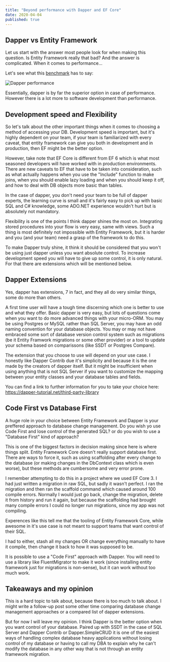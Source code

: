 ```yaml
---
title: "Beyond performance with Dapper and EF Core"
date: 2020-04-04
published: true
---
```


<div>

## Dapper vs Entity Framework

Let us start with the answer most people look for when making this question. Is Entity Framework really that bad? And the answer is complicated. When it comes to performance... 

Let's see what this <a href="https://exceptionnotfound.net/dapper-vs-entity-framework-core-query-performance-benchmarking-2019/">benchmark</a> has to say:

![Dapper performance](./dapper-vs-ef-core-performance.PNG)


Essentially, dapper is by far the superior option in case of performance. However there is a lot more to software development than performance.

## Development speed and Flexibility

So let's talk about the other important things when it comes to choosing a method of accessing your DB. Development speed is important, but it's highly dependent on your team, if your team is familiarized with every caveat, that entity framework can give you both in development and in production, then EF might be the better option. 

However, take note that EF Core is different from EF 6 which is what most seasoned developers will have worked with in production environments. There are new caveats to EF that have to be taken into consideration, such as what actually happens when you use the "Include" function to make joins, when you should enable lazy loading and when you should keep it off, and how to deal with DB objects more basic than tables.

In the case of dapper, you don't need your team to be full of dapper experts, the learning curve is small and it's fairly easy to pick up with basic SQL and C# knowledge, some ADO.NET experience wouldn't hurt but is absolutely not mandatory.

Flexibility is one of the points I think dapper shines the most on. Integrating stored procedures into your flow is very easy, same with views. Such a thing is most definitely not impossible with Entity Framework, but it is harder and you (and your team) need a grasp of the framework to do this.

To make Dapper truly shine, it think it should be considered that you won't be using just dapper unless you want absolute control. To increase development speed you will have to give up some control, it is only natural. For that there are extensions which will be mentioned below.

## Dapper Extensions

Yes, dapper has extensions, 7 in fact, and they all do very similar things, some do more than others.

A first time user will have a tough time discerning which one is better to use and what they offer. Basic dapper is very easy, but lots of questions come when you want to do more advanced things with your micro-ORM. You may be using Postgres or MySQL rather than SQL Server, you may have an odd naming convention for your database objects. You may or may not have embraced some sort of database version control system such as migrations (be it Entity Framwork migrations or some other provider) or a tool to update your schema based on comparissons (like SSDT or Postgres Compare).

The extension that you choose to use will depend on your use case. I honestly like Dapper Contrib due it's simplicity and because it is the one made by the creators of dapper itself. But it might be insufficient when using anything that is not SQL Server if you want to customize the mapping between your entity classes and your database tables and fields.

You can find a link to further information for you to take your choice here: <a href="https://dapper-tutorial.net/third-party-library">https://dapper-tutorial.net/third-party-library</a>

## Code First vs Database First

A huge role in your choice between Entity Framework and Dapper is your preffered approach to database change management. Do you wish yo use Code First and lose control of the generated SQL? or do you wish to use a "Database First" kind of approach?

This is one of the biggest factors in decision making since here is where things split. Entity Framework Core doesn't really support database first. There are ways to force it, such as using scaffolding after every change to the database (or making changes in the DbContext class which is even worse), but these methods are cumbersome and very error prone.

I remember attempting to do this in a project where we used EF Core 3. I had just written a migration in raw SQL, but sadly it wasn't perfect. I ran the migration and then ran the scaffold command which caused around 100 compile errors. Normally I would just go back, change the migration, delete it from history and run it again, but because the scaffolding had brought many compile errors I could no longer run migrations, since my app was not compiling.

Experences like this tell me that the tooling of Entity Framework Core, while awesome in it's use case is not meant to support teams that want control of their SQL.

I had to either, stash all my changes OR change everything manually to have it compile, then change it back to how it was supposed to be.

It is possible to use a "Code First" approach with Dapper. You will need to use a library like FluentMigrator to make it work (since installing entity framework just for migrations is non-sense), but it can work without too much work.

## Takeaways and my opinion

This is a hard topic to talk about, because there is too much to talk about. I might write a follow-up post some other time comparing database change management approaches or a compared list of dapper extensions.

But for now I will leave my opinion. I think Dapper is the better option when you want control of your database. Paired up with SSDT in the case of SQL Server and Dapper Contrib or Dapper.SimpleCRUD it is one of the easiest ways of handling complex database heavy applications without losing control of my database or having to call my DBA to explain why he can't modify the database in any other way that is not through an entity framework migration.

</div>